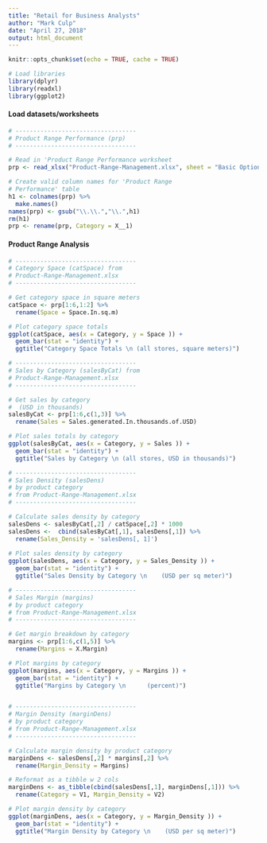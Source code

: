 ```yaml
---
title: "Retail for Business Analysts"
author: "Mark Culp"
date: "April 27, 2018"
output: html_document
---
```





```r
knitr::opts_chunk$set(echo = TRUE, cache = TRUE)

# Load libraries
library(dplyr)
library(readxl)
library(ggplot2)

```

#### Load datasets/worksheets

```r

# ----------------------------------
# Product Range Performance (prp)
# ----------------------------------

# Read in 'Product Range Performance worksheet
prp <- read_xlsx("Product-Range-Management.xlsx", sheet = "Basic Option", skip = 2)

# Create valid column names for 'Product Range 
# Performance' table
h1 <- colnames(prp) %>%
  make.names()
names(prp) <- gsub("\\.\\.","\\.",h1)
rm(h1)
prp <- rename(prp, Category = X__1)

```

#### Product Range Analysis

```r

# ----------------------------------
# Category Space (catSpace) from
# Product-Range-Management.xlsx
# ----------------------------------

# Get category space in square meters
catSpace <- prp[1:6,1:2] %>%
  rename(Space = Space.In.sq.m)

# Plot category space totals
ggplot(catSpace, aes(x = Category, y = Space )) +
  geom_bar(stat = "identity") +
  ggtitle("Category Space Totals \n (all stores, square meters)")

# ----------------------------------
# Sales by Category (salesByCat) from
# Product-Range-Management.xlsx
# ----------------------------------

# Get sales by category 
#  (USD in thousands)
salesByCat <- prp[1:6,c(1,3)] %>%
  rename(Sales = Sales.generated.In.thousands.of.USD)

# Plot sales totals by category
ggplot(salesByCat, aes(x = Category, y = Sales )) +
  geom_bar(stat = "identity") +
  ggtitle("Sales by Category \n (all stores, USD in thousands)")

# ----------------------------------
# Sales Density (salesDens) 
# by product category 
# from Product-Range-Management.xlsx
# ----------------------------------

# Calculate sales density by category
salesDens <- salesByCat[,2] / catSpace[,2] * 1000
salesDens <-  cbind(salesByCat[,1], salesDens[,1]) %>%
  rename(Sales_Density = 'salesDens[, 1]')
  
# Plot sales density by category
ggplot(salesDens, aes(x = Category, y = Sales_Density )) +
  geom_bar(stat = "identity") +
  ggtitle("Sales Density by Category \n    (USD per sq meter)")

# ----------------------------------
# Sales Margin (margins) 
# by product category 
# from Product-Range-Management.xlsx
# ----------------------------------

# Get margin breakdown by category
margins <- prp[1:6,c(1,5)] %>%
  rename(Margins = X.Margin)

# Plot margins by category
ggplot(margins, aes(x = Category, y = Margins )) +
  geom_bar(stat = "identity") +
  ggtitle("Margins by Category \n      (percent)")


# ----------------------------------
# Margin Density (marginDens) 
# by product category 
# from Product-Range-Management.xlsx
# ----------------------------------

# Calculate margin density by product category 
marginDens <- salesDens[,2] * margins[,2] %>%
  rename(Margin_Density = Margins)

# Reformat as a tibble w 2 cols
marginDens <- as_tibble(cbind(salesDens[,1], marginDens[,1])) %>%
  rename(Category = V1, Margin_Density = V2)

# Plot margin density by category
ggplot(marginDens, aes(x = Category, y = Margin_Density )) +
  geom_bar(stat = "identity") +
  ggtitle("Margin Density by Category \n    (USD per sq meter)")


```


